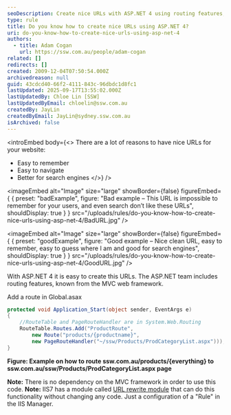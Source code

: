 ```yaml
---
seoDescription: Create nice URLs with ASP.NET 4 using routing features, improving user experience and search engine ranking.
type: rule
title: Do you know how to create nice URLs using ASP.NET 4?
uri: do-you-know-how-to-create-nice-urls-using-asp-net-4
authors:
  - title: Adam Cogan
    url: https://ssw.com.au/people/adam-cogan
related: []
redirects: []
created: 2009-12-04T07:50:54.000Z
archivedreason: null
guid: 43cdcd40-66f2-4111-843c-96dbdc1d8fc1
lastUpdated: 2025-09-17T13:55:02.000Z
lastUpdatedBy: Chloe Lin [SSW]
lastUpdatedByEmail: chloelin@ssw.com.au
createdBy: JayLin
createdByEmail: JayLin@sydney.ssw.com.au
isArchived: false
---
```


<introEmbed
  body={<>
There are a lot of reasons to have nice URLs for your website:

* Easy to remember
* Easy to navigate
* Better for search engines
  </>}
/>

<imageEmbed
  alt="Image"
  size="large"
  showBorder={false}
  figureEmbed={ {
    preset: "badExample",
    figure: "Bad example – This URL is impossible to remember for your users, and even search don’t like these URLs",
    shouldDisplay: true
  } }
  src="/uploads/rules/do-you-know-how-to-create-nice-urls-using-asp-net-4/BadURL.jpg"
/>


<imageEmbed
  alt="Image"
  size="large"
  showBorder={false}
  figureEmbed={ {
    preset: "goodExample",
    figure: "Good example – Nice clean URL, easy to remember, easy to guess where I am and good for search engines",
    shouldDisplay: true
  } }
  src="/uploads/rules/do-you-know-how-to-create-nice-urls-using-asp-net-4/GoodURL.jpg"
/>


With ASP.NET 4 it is easy to create this URLs. The ASP.NET team includes routing features, known from the MVC web framework.

Add a route in Global.asax

```cs
protected void Application_Start(object sender, EventArgs e)
{
    //RouteTable and PageRouteHandler are in System.Web.Routing
    RouteTable.Routes.Add("ProductRoute",
        new Route("products/{productname}",
        new PageRouteHandler("~/ssw/Products/ProdCategoryList.aspx")));
}
```

**Figure: Example on how to route ssw.com.au/products/\{everything} to ssw.com.au/ssw/Products/ProdCategoryList.aspx page**

**Note:** There is no dependency on the MVC framework in order to use this code.
**Note:** IIS7 has a module called [URL rewrite module](http://www.iis.net/learn/extensions/url-rewrite-module/using-the-url-rewrite-module) that can do this functionality without changing any code. Just a configuration of a "Rule" in the IIS Manager.

